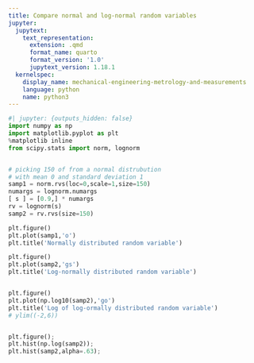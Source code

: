 ```yaml
---
title: Compare normal and log-normal random variables
jupyter:
  jupytext:
    text_representation:
      extension: .qmd
      format_name: quarto
      format_version: '1.0'
      jupytext_version: 1.18.1
  kernelspec:
    display_name: mechanical-engineering-metrology-and-measurements
    language: python
    name: python3
---
```




```python
#| jupyter: {outputs_hidden: false}
import numpy as np
import matplotlib.pyplot as plt
%matplotlib inline
from scipy.stats import norm, lognorm


# picking 150 of from a normal distrubution
# with mean 0 and standard deviation 1
samp1 = norm.rvs(loc=0,scale=1,size=150)
numargs = lognorm.numargs
[ s ] = [0.9,] * numargs
rv = lognorm(s)
samp2 = rv.rvs(size=150)

plt.figure()
plt.plot(samp1,'o')
plt.title('Normally distributed random variable')

plt.figure()
plt.plot(samp2,'gs')
plt.title('Log-normally distributed random variable')


plt.figure()
plt.plot(np.log10(samp2),'go')
plt.title('Log of log-ormally distributed random variable')
# ylim((-2,6))


plt.figure();
plt.hist(np.log(samp2));
plt.hist(samp2,alpha=.63);
```

